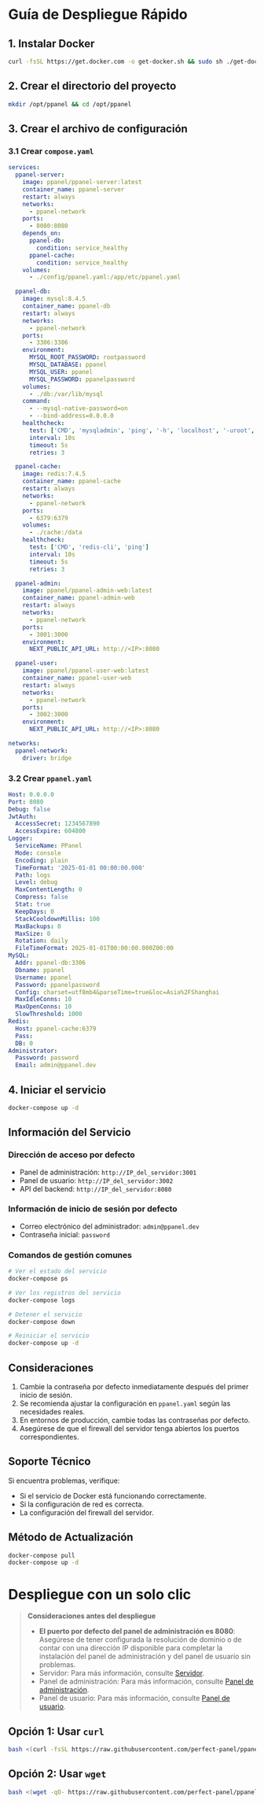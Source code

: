 # Guía de Despliegue Rápido

## 1. Instalar Docker

```bash
curl -fsSL https://get.docker.com -o get-docker.sh && sudo sh ./get-docker.sh
```

## 2. Crear el directorio del proyecto

```bash
mkdir /opt/ppanel && cd /opt/ppanel
```

## 3. Crear el archivo de configuración

### 3.1 Crear `compose.yaml`

```yaml
services:
  ppanel-server:
    image: ppanel/ppanel-server:latest
    container_name: ppanel-server
    restart: always
    networks:
      - ppanel-network
    ports:
      - 8080:8080
    depends_on:
      ppanel-db:
        condition: service_healthy
      ppanel-cache:
        condition: service_healthy
    volumes:
      - ./config/ppanel.yaml:/app/etc/ppanel.yaml

  ppanel-db:
    image: mysql:8.4.5
    container_name: ppanel-db
    restart: always
    networks:
      - ppanel-network
    ports:
      - 3306:3306
    environment:
      MYSQL_ROOT_PASSWORD: rootpassword
      MYSQL_DATABASE: ppanel
      MYSQL_USER: ppanel
      MYSQL_PASSWORD: ppanelpassword
    volumes:
      - ./db:/var/lib/mysql
    command:
      - --mysql-native-password=on
      - --bind-address=0.0.0.0
    healthcheck:
      test: ['CMD', 'mysqladmin', 'ping', '-h', 'localhost', '-uroot', '-prootpassword']
      interval: 10s
      timeout: 5s
      retries: 3

  ppanel-cache:
    image: redis:7.4.5
    container_name: ppanel-cache
    restart: always
    networks:
      - ppanel-network
    ports:
      - 6379:6379
    volumes:
      - ./cache:/data
    healthcheck:
      test: ['CMD', 'redis-cli', 'ping']
      interval: 10s
      timeout: 5s
      retries: 3

  ppanel-admin:
    image: ppanel/ppanel-admin-web:latest
    container_name: ppanel-admin-web
    restart: always
    networks:
      - ppanel-network
    ports:
      - 3001:3000
    environment:
      NEXT_PUBLIC_API_URL: http://<IP>:8080

  ppanel-user:
    image: ppanel/ppanel-user-web:latest
    container_name: ppanel-user-web
    restart: always
    networks:
      - ppanel-network
    ports:
      - 3002:3000
    environment:
      NEXT_PUBLIC_API_URL: http://<IP>:8080

networks:
  ppanel-network:
    driver: bridge
```

### 3.2 Crear `ppanel.yaml`

```yaml
Host: 0.0.0.0
Port: 8080
Debug: false
JwtAuth:
  AccessSecret: 1234567890
  AccessExpire: 604800
Logger:
  ServiceName: PPanel
  Mode: console
  Encoding: plain
  TimeFormat: '2025-01-01 00:00:00.000'
  Path: logs
  Level: debug
  MaxContentLength: 0
  Compress: false
  Stat: true
  KeepDays: 0
  StackCooldownMillis: 100
  MaxBackups: 0
  MaxSize: 0
  Rotation: daily
  FileTimeFormat: 2025-01-01T00:00:00.000Z00:00
MySQL:
  Addr: ppanel-db:3306
  Dbname: ppanel
  Username: ppanel
  Password: ppanelpassword
  Config: charset=utf8mb4&parseTime=true&loc=Asia%2FShanghai
  MaxIdleConns: 10
  MaxOpenConns: 10
  SlowThreshold: 1000
Redis:
  Host: ppanel-cache:6379
  Pass:
  DB: 0
Administrator:
  Password: password
  Email: admin@ppanel.dev
```

## 4. Iniciar el servicio

```bash
docker-compose up -d
```

## Información del Servicio

### Dirección de acceso por defecto

- Panel de administración: `http://IP_del_servidor:3001`
- Panel de usuario: `http://IP_del_servidor:3002`
- API del backend: `http://IP_del_servidor:8080`

### Información de inicio de sesión por defecto

- Correo electrónico del administrador: `admin@ppanel.dev`
- Contraseña inicial: `password`

### Comandos de gestión comunes

```bash
# Ver el estado del servicio
docker-compose ps

# Ver los registros del servicio
docker-compose logs

# Detener el servicio
docker-compose down

# Reiniciar el servicio
docker-compose up -d
```

## Consideraciones

1. Cambie la contraseña por defecto inmediatamente después del primer inicio de sesión.
2. Se recomienda ajustar la configuración en `ppanel.yaml` según las necesidades reales.
3. En entornos de producción, cambie todas las contraseñas por defecto.
4. Asegúrese de que el firewall del servidor tenga abiertos los puertos correspondientes.

## Soporte Técnico

Si encuentra problemas, verifique:

- Si el servicio de Docker está funcionando correctamente.
- Si la configuración de red es correcta.
- La configuración del firewall del servidor.

## Método de Actualización

```bash
docker-compose pull
docker-compose up -d
```

# Despliegue con un solo clic

> **Consideraciones antes del despliegue**
>
> - **El puerto por defecto del panel de administración es 8080**: Asegúrese de tener configurada la resolución de dominio o de contar con una dirección IP disponible para completar la instalación del panel de administración y del panel de usuario sin problemas.
> - Servidor: Para más información, consulte [Servidor](/es-ES/docs/server/config).
> - Panel de administración: Para más información, consulte [Panel de administración](/es-ES/docs/admin/config).
> - Panel de usuario: Para más información, consulte [Panel de usuario](/es-ES/docs/user/config).

## Opción 1: Usar `curl`

```bash
bash <(curl -fsSL https://raw.githubusercontent.com/perfect-panel/ppanel-script/refs/heads/main/install.sh)
```

## Opción 2: Usar `wget`

```bash
bash <(wget -qO- https://raw.githubusercontent.com/perfect-panel/ppanel-script/refs/heads/main/install.sh)
```


<Giscus />
